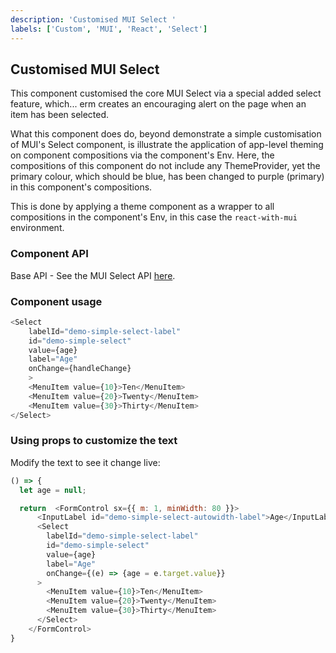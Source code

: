 ```yaml
---
description: 'Customised MUI Select '
labels: ['Custom', 'MUI', 'React', 'Select']
---
```



## Customised MUI Select

This component customised the core MUI Select via a special added select feature, which... erm creates an encouraging alert on the page when an item has been selected.

What this component does do, beyond demonstrate a simple customisation of MUI's Select component, is illustrate the application of app-level theming on component compositions via the component's Env. Here, the compositions of this 
component do not include any ThemeProvider, yet the primary colour, which should be blue, has been changed to purple (primary) in this component's compositions.

This is done by applying a theme component as a wrapper to all compositions in the component's Env, in this case the `react-with-mui` environment.

### Component API

Base API - See the MUI Select API [here](https://mui.com/api/select/#props).

### Component usage
```js
<Select
    labelId="demo-simple-select-label"
    id="demo-simple-select"
    value={age}
    label="Age"
    onChange={handleChange}
    >
    <MenuItem value={10}>Ten</MenuItem>
    <MenuItem value={20}>Twenty</MenuItem>
    <MenuItem value={30}>Thirty</MenuItem>
</Select>
```

### Using props to customize the text

Modify the text to see it change live:
```js live
() => {
  let age = null;

  return  <FormControl sx={{ m: 1, minWidth: 80 }}>
      <InputLabel id="demo-simple-select-autowidth-label">Age</InputLabel>
      <Select
        labelId="demo-simple-select-label"
        id="demo-simple-select"
        value={age}
        label="Age"
        onChange={(e) => {age = e.target.value}}
      >
        <MenuItem value={10}>Ten</MenuItem>
        <MenuItem value={20}>Twenty</MenuItem>
        <MenuItem value={30}>Thirty</MenuItem>
      </Select>
    </FormControl>
}
```
